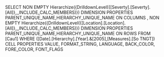 SELECT NON EMPTY Hierarchize({DrilldownLevel({[Severty].[Severty].[All]},,,INCLUDE_CALC_MEMBERS)}) DIMENSION PROPERTIES PARENT_UNIQUE_NAME,HIERARCHY_UNIQUE_NAME ON COLUMNS , NON EMPTY Hierarchize({DrilldownLevel({[Location].[Location].[All]},,,INCLUDE_CALC_MEMBERS)}) DIMENSION PROPERTIES PARENT_UNIQUE_NAME,HIERARCHY_UNIQUE_NAME ON ROWS  FROM [Cau1] WHERE ([Date].[Hierarchy].[Year].&[2005],[Measures].[So TNGT]) CELL PROPERTIES VALUE, FORMAT_STRING, LANGUAGE, BACK_COLOR, FORE_COLOR, FONT_FLAGS